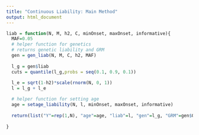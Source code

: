 ```yaml
---
title: "Continuous Liability: Main Method"
output: html_document
---
```


```r

liab = function(N, M, h2, C, minOnset, maxOnset, informative){
  MAF=0.05
  # helper function for genetics
  # returns genetic liability and GRM
  gen = gen_liab(N, M, C, h2, MAF)
  
  l_g = gen$liab
  cuts = quantile(l_g,probs = seq(0.1, 0.9, 0.1))
  
  l_e = sqrt(1-h2)*scale(rnorm(N, 0, 1))
  l = l_g + l_e

  # helper function for setting age
  age = setage_liability(N, l, minOnset, maxOnset, informative)
  
  return(list("Y"=rep(1,N), "age"=age, "liab"=l, "gen"=l_g, "GRM"=gen$GRM, "cuts" = cuts))
  
}
```
